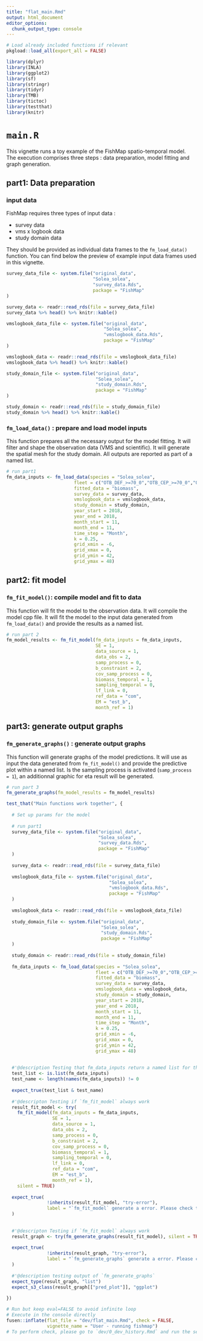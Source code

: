 ```yaml
---
title: "flat_main.Rmd"
output: html_document
editor_options: 
  chunk_output_type: console
---
```


```r
# Load already included functions if relevant
pkgload::load_all(export_all = FALSE)
```

```r
library(dplyr)
library(INLA)
library(ggplot2)
library(sf)
library(stringr)
library(tidyr)
library(TMB)
library(tictoc)
library(testthat)
library(knitr)
```

# `main.R`

This vignette runs a toy example of the FishMap spatio-temporal model. The execution comprises three steps : data preparation, model fitting and graph generation.

## part1: Data preparation

### input data

FishMap requires three types of input data :

* survey data
* vms x logbook data
* study domain data

They should be provided as individual data frames to the `fm_load_data()` function. You can find below the preview of example input data frames used in this vignette.

```r
survey_data_file <- system.file("original_data",
                                "Solea_solea",
                                "survey_data.Rds",
                                package = "FishMap"
)

survey_data <- readr::read_rds(file = survey_data_file)
survey_data %>% head() %>% knitr::kable()
```

```r
vmslogbook_data_file <- system.file("original_data",
                                    "Solea_solea",
                                    "vmslogbook_data.Rds",
                                    package = "FishMap"
)

vmslogbook_data <- readr::read_rds(file = vmslogbook_data_file)
vmslogbook_data %>% head() %>% knitr::kable()
```

```r
study_domain_file <- system.file("original_data",
                                 "Solea_solea",
                                 "study_domain.Rds",
                                 package = "FishMap"
)

study_domain <- readr::read_rds(file = study_domain_file)
study_domain %>% head() %>% knitr::kable()
```

### `fm_load_data()` : prepare and load model inputs

This function prepares all the necessary output for the model fitting. It will filter and shape the observation data (VMS and scientific). It will generate the spatial mesh for the study domain. All outputs are reported as part of a named list.

```r
# run part1
fm_data_inputs <- fm_load_data(species = "Solea_solea",
                         fleet = c("OTB_DEF_>=70_0","OTB_CEP_>=70_0","OTT_DEF_>=70_0"),
                         fitted_data = "biomass",
                         survey_data = survey_data,
                         vmslogbook_data = vmslogbook_data,
                         study_domain = study_domain,
                         year_start = 2018,
                         year_end = 2018,
                         month_start = 11,
                         month_end = 11,
                         time_step = "Month",
                         k = 0.25,
                         grid_xmin = -6,
                         grid_xmax = 0,
                         grid_ymin = 42,
                         grid_ymax = 48)
```

## part2: fit model

### `fm_fit_model()`: compile model and fit to data

This function will fit the model to the observation data. It will compile the model cpp file. It will fit the model to the input data generated from `fm_load_data()` and provide the results as a named list.

  
```r
# run part 2
fm_model_results <- fm_fit_model(fm_data_inputs = fm_data_inputs,
                                 SE = 1,
                                 data_source = 1,
                                 data_obs = 2,
                                 samp_process = 0,
                                 b_constraint = 2,
                                 cov_samp_process = 0,
                                 biomass_temporal = 1,
                                 sampling_temporal = 0,
                                 lf_link = 0,
                                 ref_data = "com",
                                 EM = "est_b",
                                 month_ref = 1)
```


## part3: generate output graphs

### `fm_generate_graphs()` : generate output graphs

This function will generate graphs of the model predictions. It will use as input the data generated from `fm_fit_model()` and provide the predictive plot within a named list. Is the sampling process is activated (`samp_process = 1`), an additionnal graphic for eta result will be generated.

```r
# run part 3
fm_generate_graphs(fm_model_results = fm_model_results)
```

```r
test_that("Main functions work together", {
  
  # Set up params for the model
  
  # run part1
  survey_data_file <- system.file("original_data",
                                  "Solea_solea",
                                  "survey_data.Rds",
                                  package = "FishMap"
  )
  
  survey_data <- readr::read_rds(file = survey_data_file)
  
  vmslogbook_data_file <- system.file("original_data",
                                      "Solea_solea",
                                      "vmslogbook_data.Rds",
                                      package = "FishMap"
  )
  
  vmslogbook_data <- readr::read_rds(file = vmslogbook_data_file)
  
  study_domain_file <- system.file("original_data",
                                   "Solea_solea",
                                   "study_domain.Rds",
                                   package = "FishMap"
  )
  
  study_domain <- readr::read_rds(file = study_domain_file)
  
  fm_data_inputs <- fm_load_data(species = "Solea_solea",
                                 fleet = c("OTB_DEF_>=70_0","OTB_CEP_>=70_0","OTT_DEF_>=70_0"),
                                 fitted_data = "biomass",
                                 survey_data = survey_data,
                                 vmslogbook_data = vmslogbook_data,
                                 study_domain = study_domain,
                                 year_start = 2018,
                                 year_end = 2018,
                                 month_start = 11,
                                 month_end = 11,
                                 time_step = "Month",
                                 k = 0.25,
                                 grid_xmin = -6,
                                 grid_xmax = 0,
                                 grid_ymin = 42,
                                 grid_ymax = 48)
  
  
  #'@description Testing that fm_data_inputs return a named list for the next function
  test_list <- is.list(fm_data_inputs)
  test_name <- length(names(fm_data_inputs)) != 0 
  
  expect_true(test_list & test_name)
  
  #'@descripton Testing if `fm_fit_model` always work
  result_fit_model <- try(
    fm_fit_model(fm_data_inputs = fm_data_inputs,
                 SE = 1,
                 data_source = 1,
                 data_obs = 2,
                 samp_process = 0,
                 b_constraint = 2,
                 cov_samp_process = 0,
                 biomass_temporal = 1,
                 sampling_temporal = 0,
                 lf_link = 0,
                 ref_data = "com",
                 EM = "est_b",
                 month_ref = 1), 
    silent = TRUE)
  
  expect_true(
               !inherits(result_fit_model, "try-error"), 
               label = "`fm_fit_model` generate a error. Please check the core function or the returned objet of `fm_load_data`. Running function"
  )
  
  
  #'@descripton Testing if `fm_fit_model` always work
  result_graph <- try(fm_generate_graphs(result_fit_model), silent = TRUE)
  
  expect_true(
               !inherits(result_graph, "try-error"), 
               label = "`fm_generate_graphs` generate a error. Please check the core function or the returned objet of `fm_fit_model`. Running function"
  )
  
  #'@description testing output of `fm_generate_graphs`
  expect_type(result_graph, "list")
  expect_s3_class(result_graph[["pred_plot"]], "ggplot")
  
})
```

```r
# Run but keep eval=FALSE to avoid infinite loop
# Execute in the console directly
fusen::inflate(flat_file = "dev/flat_main.Rmd", check = FALSE,
               vignette_name = "User - running fishmap")
# To perform check, please go to `dev/0_dev_history.Rmd` and run the section `Use everytime needed`
```
